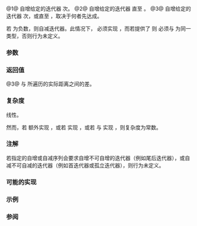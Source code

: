 {{cpp/ranges/title|advance}}
{{cpp/iterator/navbar}}
{{dcl begin}}
{{dcl header|iterator}}
{{dcl h|调用签名}}
{{dcl|num=1|since=c++20|1=
template&lt; std::input_or_output_iterator I &gt;
constexpr void advance( I&amp; i, std::iter_difference_t&lt;I&gt; n );
}}
{{dcl|num=2|since=c++20|1=
template&lt; std::input_or_output_iterator I, std::sentinel_for&lt;I&gt; S &gt;
constexpr void advance( I&amp; i, S bound );
}}
{{dcl|num=3|since=c++20|1=
template&lt; std::input_or_output_iterator I, std::sentinel_for&lt;I&gt; S &gt;
constexpr std::iter_difference_t&lt;I&gt; advance( I&amp; i, std::iter_difference_t&lt;I&gt; n, S bound );
}}
{{dcl end}}

@1@ 自增给定的迭代器 {{tt|i}} {{c|n}} 次。
@2@ 自增给定的迭代器 {{tt|i}} 直至 {{c|1=i == bound}}。
@3@ 自增给定的迭代器 {{tt|i}} {{c|n}} 次，或直至 {{c|1=i == bound}}，取决于何者先达成。

若 {{c|n}} 为负数，则自减迭代器。此情况下，{{tt|I}} 必须实现 {{lc|std::bidirectional_iterator}}，而若提供了 {{c|bound}} 则 {{tt|S}} 必须与 {{tt|I}} 为同一类型，否则行为未定义。

{{cpp/ranges/niebloid}}

===参数===
{{par begin}}
{{par|i|要推进的迭代器}}
{{par|bound|哨位，代表 {{c|i}} 作为迭代器所指向的范围的结尾}}
{{par|n|{{c|i}} 应自增的次数}}
{{par end}}

===返回值===
@3@ {{c|n}} 与 {{c|i}} 所遍历的实际距离之间的差。

===复杂度===
线性。

然而，若 {{tt|I}} 额外实现 {{lc|std::random_access_iterator}}，或若 {{tt|S}} 实现 {{c|std::sized_sentinel_for&lt;I&gt;}}，或若 {{tt|I}} 与 {{tt|S}} 实现 {{c|std::assignable_from&lt;I&amp;, S&gt;}}，则复杂度为常数。

===注解===
若指定的自增或自减序列会要求自增不可自增的迭代器（例如尾后迭代器），或自减不可自减的迭代器（例如首迭代器或孤立迭代器），则行为未定义。

===可能的实现===

{{eq fun|1=
struct advance_fn
{
    template&lt;std::input_or_output_iterator I&gt;
    constexpr void operator()(I&amp; i, std::iter_difference_t&lt;I&gt; n) const
    {
        if constexpr (std::random_access_iterator&lt;I&gt;)
            i += n;
        else
        {
            while (n &gt; 0)
            {
                --n;
                ++i;
            }

            if constexpr (std::bidirectional_iterator&lt;I&gt;)
            {
                while (n &lt; 0)
                {
                    ++n;
                    --i;
                }
            }
        }
    }

    template&lt;std::input_or_output_iterator I, std::sentinel_for&lt;I&gt; S&gt;
    constexpr void operator()(I&amp; i, S bound) const
    {
        if constexpr (std::assignable_from&lt;I&amp;, S&gt;)
            i = std::move(bound);
        else if constexpr (std::sized_sentinel_for&lt;S, I&gt;)
            (*this)(i, bound - i);
        else
            while (i != bound)
                ++i;
    }

    template&lt;std::input_or_output_iterator I, std::sentinel_for&lt;I&gt; S&gt;
    constexpr std::iter_difference_t&lt;I&gt;
    operator()(I&amp; i, std::iter_difference_t&lt;I&gt; n, S bound) const
    {
        if constexpr (std::sized_sentinel_for&lt;S, I&gt;)
        {
            // std::abs 在 C++23 前非 constexpr
            auto abs = [](const std::iter_difference_t&lt;I&gt; x) { return x &lt; 0 ? -x : x; };

            if (const auto dist = abs(n) - abs(bound - i); dist &lt; 0)
            {
                (*this)(i, bound);
                return -dist;
            }

            (*this)(i, n);
            return 0;
        }
        else
        {
            while (n &gt; 0 &amp;&amp; i != bound)
            {
                --n;
                ++i;
            }

            if constexpr (std::bidirectional_iterator&lt;I&gt;)
            {
                while (n &lt; 0 &amp;&amp; i != bound)
                {
                    ++n;
                    --i;
                }
            }

            return n;
        }
    }
};

inline constexpr auto advance = advance_fn();
}}

===示例===
{{example
|
|code=
#include &lt;iostream&gt;
#include &lt;iterator&gt;
#include &lt;vector&gt;

int main()
{
    std::vector&lt;int&gt; v {3, 1, 4};

    auto vi = v.begin();

    std::ranges::advance(vi, 2);
    std::cout &lt;&lt; "1) value: " &lt;&lt; *vi &lt;&lt; '\n' &lt;&lt; std::boolalpha;

    std::ranges::advance(vi, v.end());
    std::cout &lt;&lt; "2) vi == v.end(): " &lt;&lt; (vi == v.end()) &lt;&lt; '\n';

    std::ranges::advance(vi, -3);
    std::cout &lt;&lt; "3) value: " &lt;&lt; *vi &lt;&lt; '\n';

    std::cout &lt;&lt; "4) diff: " &lt;&lt; std::ranges::advance(vi, 2, v.end())
              &lt;&lt; ", value: " &lt;&lt; *vi &lt;&lt; '\n';

    std::cout &lt;&lt; "5) diff: " &lt;&lt; std::ranges::advance(vi, 4, v.end())
              &lt;&lt; ", vi == v.end(): " &lt;&lt; (vi == v.end()) &lt;&lt; '\n';
}
|output=
1) value: 4
2) vi == v.end(): true
3) value: 3
4) diff: 0, value: 4
5) diff: 3, vi == v.end(): true
}}

===参阅===
{{dsc begin}}
{{dsc inc|cpp/iterator/ranges/dsc next}}
{{dsc inc|cpp/iterator/ranges/dsc prev}}
{{dsc inc|cpp/iterator/ranges/dsc distance}}
{{dsc inc|cpp/iterator/dsc advance}}
{{dsc end}}

{{langlinks|de|en|es|fr|it|ja|pt|ru}}